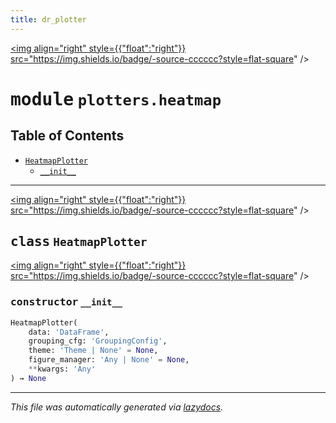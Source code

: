 ```yaml
---
title: dr_plotter
---
```


<a href="https://github.com/drothermel/%24%7BREPO%7D/blob/main/src/dr_plotter/plotters/heatmap.py"><img align="right" style={{"float":"right"}} src="https://img.shields.io/badge/-source-cccccc?style=flat-square" /></a>

# <kbd>module</kbd> `plotters.heatmap`



## Table of Contents
- [`HeatmapPlotter`](./dr_plotter.plotters.heatmap#class-heatmapplotter)
	- [`__init__`](./dr_plotter.plotters.heatmap#constructor---init--)




---

<a href="https://github.com/drothermel/%24%7BREPO%7D/blob/main/src/dr_plotter/plotters/heatmap.py#L17"><img align="right" style={{"float":"right"}} src="https://img.shields.io/badge/-source-cccccc?style=flat-square" /></a>

## <kbd>class</kbd> `HeatmapPlotter`



<a href="https://github.com/drothermel/%24%7BREPO%7D/blob/main/src/dr_plotter/plotters/heatmap.py#L55"><img align="right" style={{"float":"right"}} src="https://img.shields.io/badge/-source-cccccc?style=flat-square" /></a>

### <kbd>constructor</kbd> `__init__`

```python
HeatmapPlotter(
    data: 'DataFrame',
    grouping_cfg: 'GroupingConfig',
    theme: 'Theme | None' = None,
    figure_manager: 'Any | None' = None,
    **kwargs: 'Any'
) → None
```










---

_This file was automatically generated via [lazydocs](https://github.com/ml-tooling/lazydocs)._
